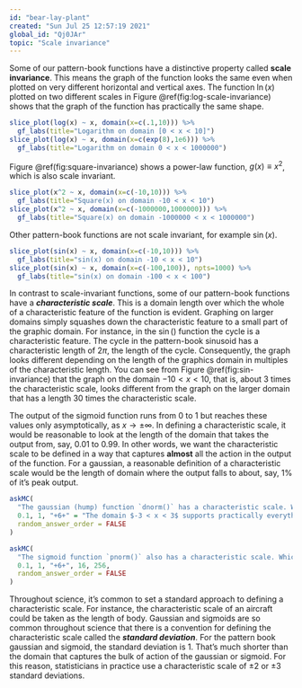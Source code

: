 ```yaml
---
id: "bear-lay-plant"
created: "Sun Jul 25 12:57:19 2021"
global_id: "Qj0JAr"
topic: "Scale invariance"
---
```


Some of our pattern-book functions have a distinctive property called **scale invariance**. This means the graph of the function looks the same even when plotted on very different horizontal and vertical axes. The function $\ln(x)$ plotted on two different scales in Figure \@ref(fig:log-scale-invariance) shows that the graph of the function has practically the same shape. 

```r
slice_plot(log(x) ~ x, domain(x=c(.1,10))) %>%
  gf_labs(title="Logarithm on domain [0 < x < 10]")
slice_plot(log(x) ~ x, domain(x=c(exp(8),1e6))) %>%
  gf_labs(title="Logarithm on domain 0 < x < 1000000")
```

Figure \@ref(fig:square-invariance) shows a power-law function, $g(x) \equiv x^2$, which is also scale invariant.

```r
slice_plot(x^2 ~ x, domain(x=c(-10,10))) %>%
  gf_labs(title="Square(x) on domain -10 < x < 10")
slice_plot(x^2 ~ x, domain(x=c(-1000000,1000000))) %>%
  gf_labs(title="Square(x) on domain -1000000 < x < 1000000")
```

Other pattern-book functions are not scale invariant, for example $\sin(x)$.

```r
slice_plot(sin(x) ~ x, domain(x=c(-10,10))) %>%
  gf_labs(title="sin(x) on domain -10 < x < 10")
slice_plot(sin(x) ~ x, domain(x=c(-100,100)), npts=1000) %>%
  gf_labs(title="sin(x) on domain -100 < x < 100")
```

In contrast to scale-invariant functions, some of our pattern-book functions have a ***characteristic scale***. This is a domain length over which the whole of a characteristic feature of the function is evident. Graphing on larger domains simply squashes down the characteristic feature to a small part of the graphic domain. For instance, in the $\sin()$ function the cycle is a characteristic feature. The cycle in the pattern-book sinusoid has a characteristic length of $2 \pi$, the length of the cycle. Consequently, the graph looks different depending on the length of the graphics domain in multiples of the characteristic length. You can see from Figure \@ref(fig:sin-invariance) that the graph on the domain $-10 < x < 10$, that is, about 3 times the characteristic scale, looks different from the graph on the larger domain that has a length 30 times the characteristic scale.

The output of the sigmoid function runs from 0 to 1 but reaches these values only asymptotically, as $x \rightarrow \pm \infty$. In defining a characteristic scale, it would be reasonable to look at the length of the domain that takes the output from, say, 0.01 to 0.99. In other words, we want the characteristic scale to be defined in a way that captures **almost** all the action in the output of the function. For a gaussian, a reasonable definition of a characteristic scale would be the length of domain where the output falls to about, say, 1% of it's peak output.
 
```r
askMC(
  "The gaussian (hump) function `dnorm()` has a characteristic scale. Which of these is a domain length that can encompass the characteristic shape of the gaussian?",
  0.1, 1, "+6+" = "The domain $-3 < x < 3$ supports practically everything.", 16, 256,
  random_answer_order = FALSE
)
```

```r
askMC(
  "The sigmoid function `pnorm()` also has a characteristic scale. Which of these is a domain length that can encompass the characteristic shape of the sigmoid?",
  0.1, 1, "+6+", 16, 256,
  random_answer_order = FALSE
)
```

Throughout science, it's common to set a standard approach to defining a characteristic scale. For instance, the characteristic scale of an aircraft could be taken as the length of body. Gaussian and sigmoids are so common throughout science that there is a convention for defining the characteristic scale called the ***standard deviation***. For the pattern book gaussian and sigmoid, the standard deviation is 1. That's much shorter than the domain that captures the bulk of action of the gaussian or sigmoid. For this reason, statisticians in practice use a characteristic scale of $\pm 2$ or $\pm 3$ standard deviations. 
